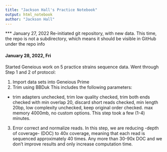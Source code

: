 ```yaml
---
title: "Jackson Hall's Practice Notebook"
output: html_notebook
author: "Jackson Hall"
---
```


*** January 27, 2022
Re-initiated git repository, with new data. This time, the repo is not a subdirectory, which means it should be visible in GitHub under the repo info

#### January 28, 2022, Fri
Started Geneious work on 5 practice strains sequence data. Went through Step 1 and 2 of protocol:

1. Import data sets into Geneious Prime
2. Trim  using BBDuk This includes the following parameters:

* trim adapters unchecked, trim low quality checked, trim both ends checked with min overlap 20, discard short reads checked, min length 20bp, low complexity unchecked, keep original order checked. max memory 4000mb, no custom options. This step took a few (1-4) minutes. 
3.  Error correct and normalize reads. In this step, we are reducing -depth of coverage- (DOC) to 40x coverage, meaning that each read is sequenced approximately 40 times. Any more than 30-90x DOC and we don't improve results and only increase computation time. 